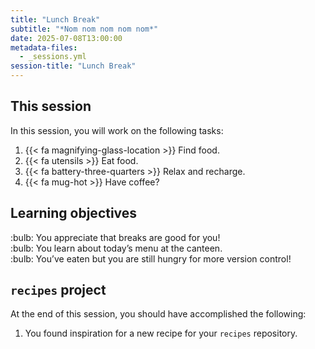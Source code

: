 ```yaml
---
title: "Lunch Break"
subtitle: "*Nom nom nom nom nom*"
date: 2025-07-08T13:00:00
metadata-files:
  - _sessions.yml
session-title: "Lunch Break"
---
```


## This session

In this session, you will work on the following tasks:

1. {{< fa magnifying-glass-location >}} Find food.
1. {{< fa utensils >}} Eat food.
1. {{< fa battery-three-quarters >}} Relax and recharge.
1. {{< fa mug-hot >}} Have coffee?

## Learning objectives

:bulb: You appreciate that breaks are good for you!<br>
:bulb: You learn about today's menu at the canteen.<br>
:bulb: You've eaten but you are still hungry for more version control!

## `recipes` project

At the end of this session, you should have accomplished the following:

1. You found inspiration for a new recipe for your `recipes` repository.